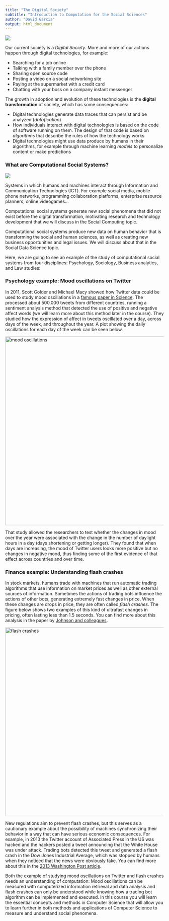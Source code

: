 ```yaml
---
title: "The Digital Society"
subtitle: "Introduction to Computation for the Social Sciences"
author: "David Garcia"
output: html_document
---
```



![](DigitalSociety.png)

Our current society is a *Digital Society*. More and more of our actions happen through digital technologies, for example:  

- Searching for a job online   
- Talking with a family member over the phone  
- Sharing open source code  
- Posting a video on a social networking site  
- Paying at the supermarket with a credit card  
- Chatting with your boss on a company instant messenger  

The growth in adoption and evolution of these technologies is the **digital transformation** of society, which has some consequences:

- Digital technologies generate data traces that can persist and be analyzed (*datafication*)  
- How individuals interact with digital technologies is based on the code of software running on them. The design of that code is based on *algorithms* that describe the rules of how the technology works  
- Digital technologies might use data produce by humans in their algorithms, for example through machine learning *models* to personalize content or make predictions

### What are Computational Social Systems?

![](ComputationalSocialSystems.png)

Systems in which humans and machines interact through Information and Communication Technologies (ICT). For example social media, mobile phone networks, programming collaboration platforms, enterprise resource planners, online videogames... 

Computational social systems generate new social phenomena that did not exist before the digital transformation, motivating research and technology development that we will discuss in the Social Computing topic.

Computational social systems produce new data on human behavior that is transforming the social and human sciences, as well as creating new business opportunities and legal issues. We will discuss about that in the Social Data Science topic.

Here, we are going to see an example of the study of computational social systems from four disciplines: Psychology, Sociology, Business analytics, and Law studies:

### Psychology example: Mood oscillations on Twitter

In 2011, Scott Golder and Michael Macy showed how Twitter data could be used to study mood oscillations in a [famous paper in Science](https://www.science.org/doi/full/10.1126/science.1202775). The processed about 500.000 tweets from different countries, running a sentiment analysis method that detected the use of positive and negative affect words (we will learn more about this method later in the course). They studied how the expression of affect in tweets oscillated over a day, across days of the week, and throughout the year. A plot showing the daily oscillations for each day of the week can be seen below.

<img src="MoodOscillations.png" alt="mood oscillations" width="600"/>  

That study allowed the researchers to test whether the changes in mood over the year were associated with the change in the number of daylight hours in a day (days shortening or getting longer). They found that when days are increasing, the mood of Twitter users looks more positive but no changes in negative mood, thus finding some of the first evidence of that effect across countries and over time.

### Finance example: Understanding flash crashes

In stock markets, humans trade with machines that run automatic trading algorithms that use information on market prices as well as other external sources of information. Sometimes the actions of trading bots influence the actions of other bots, generating extremely fast changes in price. When these changes are drops in price, they are often called *flash crashes*. The figure below shows two examples of this kind of ultrafast changes in pricing, often lasting less than 1.5 seconds. You can find more about this analysis in the paper by [Johnson and colleagues](https://www.nature.com/articles/srep02627).

<img src="FlashCrash.jpg" alt="flash crashes" width="600"/>  

New regulations aim to prevent flash crashes, but this serves as a cautionary example about the possibility of machines synchronizing their behavior in a way that can have serious economic consequences. For example, in 2013 the Twitter account of Associated Press in the US was hacked and the hackers posted a tweet announcing that the White House was under attack. Trading bots detected this tweet and generated a flash crash in the Dow Jones Industrial Average, which was stopped by humans when they noticed that the news were obviously fake. You can find more about this in the [2013 Washington Post article](https://www.washingtonpost.com/business/economy/market-quavers-after-fake-ap-tweet-says-obama-was-hurt-in-white-house-explosions/2013/04/23/d96d2dc6-ac4d-11e2-a8b9-2a63d75b5459_story.html).

Both the example of studying mood oscillations on Twitter and flash crashes needs an understanding of computation: Mood oscillations can be measured with computerized information retrieval and data analysis and flash crashes can only be understood while knowing how a trading bot algorithm can be implemented and executed. In this course you will learn the essential concepts and methods in Computer Science that will allow you to learn further in both methods and applications of Computer Science to measure and understand social phenomena.
